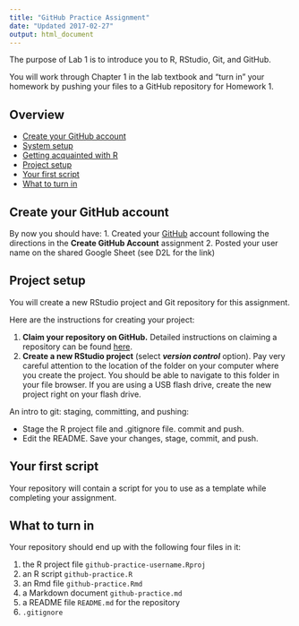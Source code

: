 ```yaml
---
title: "GitHub Practice Assignment"
date: "Updated 2017-02-27"
output: html_document
---
```


The purpose of Lab 1 is to introduce you to R, RStudio, Git, and GitHub.

You will work through Chapter 1 in the lab textbook and "turn in" your homework by pushing your files to a GitHub repository for Homework 1.

## Overview

- [Create your GitHub account](#create-your-github-account)
- [System setup](#system-setup)
- [Getting acquainted with R](#getting-acquainted-with-R)
- [Project setup](#project-setup)
- [Your first script](#your-first-script)
- [What to turn in](#what-to-turn-in)

## Create your GitHub account

By now you should have:
1. Created your [GitHub](https://github.com/) account following the directions in the **Create GitHub Account** assignment
2. Posted your user name on the shared Google Sheet (see D2L for the link)

## Project setup

You will create a new RStudio project and Git repository for this assignment.

Here are the instructions for creating your project:

1. **Claim your repository on GitHub.** Detailed instructions on claiming a repository can be found [here](claim_repo.html).
2. **Create a new RStudio project** (select ***version control*** option). Pay very careful attention to the location of the folder on your computer where you create the project. You should be able to navigate to this folder in your file browser. If you are using a USB flash drive, create the new project right on your flash drive.

An intro to git: staging, committing, and pushing:

- Stage the R project file and .gitignore file. commit and push.
- Edit the README. Save your changes, stage, commit, and push.

## Your first script

Your repository will contain a script for you to use as a template while completing your assignment.

## What to turn in

Your repository should end up with the following four files in it:

1. the R project file `github-practice-username.Rproj`
2. an R script `github-practice.R`
3. an Rmd file `github-practice.Rmd`
3. a Markdown document `github-practice.md`
4. a README file `README.md` for the repository
5. `.gitignore`